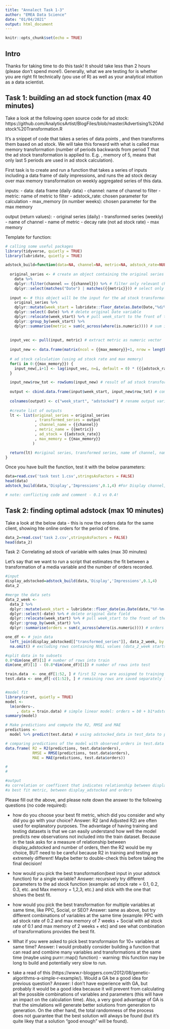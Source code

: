 ```yaml
---
title: "Annalect Task 1-3"
author: "EMEA Data Science"
date: "01/04/2021"
output: html_document
---
```


```r
knitr::opts_chunk$set(echo = TRUE)
```

## Intro

Thanks for taking time to do this task! It should take less than 2 hours (please don't spend more!). Generally, what we are testing for is whether you are right fit technically (you use of R) as well as your analytical intuition as a data scientist. 

## Task 1: building an ad stock function (max 40 minutes)

Take a look at the following open source code for ad stock:
https://github.com/AnalyticsArtist/BlogFiles/blob/master/Advertising%20Adstock%20Transformation.R

It's a snippet of code that takes a series of data points , and then transforms them based on ad stock. We will take this forward with what is called max memory transformation (number of periods backwards from period T that the ad stock transformation is applied to. E.g. , memory of 5, means that only last 5 periods are used in ad stock calculation).

First task is to create and run a function that takes a series of inputs including a data frame of daily impressions, and runs the ad stock decay over max memory  transformation on weekly aggregated series of this data. 

inputs:
- data: data frame (daily data)
- channel: name of channel to filter
- metric: name of metric to filter
- adstock_rate: chosen parameter for calculation
- max_memory (in number weeks): chosen parameter for the max memory

output (return values):
- original series (daily)
- transformed series (weekly)
- name of channel
- name of metric
- decay rate (not ad stock rate)
- max memory 

Template for function:

```r

# calling some useful packages
library(tidyverse, quietly = TRUE)
library(lubridate, quietly = TRUE)

adstock_build=function(data=NA, channel=NA, metric=NA, adstock_rate=NULL, max_memory=NULL) {
  
  original_series <- # create an object containing the original series
    data %>%
    dplyr::filter(channel == {{channel}}) %>% # filter only relevant channel
    dplyr::select(matches("Date") | matches({{metric}})) # select only relevant metric
  
  input <- # this object will be the input for the ad stock transformation 
    original_series %>%
    dplyr::mutate(week_start = lubridate::floor_date(as.Date(Date,"%d/%m/%Y"), "week", week_start = 1)) %>% # transform days into week starting on mondays
    dplyr::select(-Date) %>% # delete original Date variable
    dplyr::relocate(week_start) %>% # pull week_start to the front of the data frame
    dplyr::group_by(week_start) %>% 
    dplyr::summarise(metric = sum(c_across(where(is.numeric)))) # sum impressions by week
    
  
  input_vec <- pull(input, metric) # extract metric as numeric vector
  
  input_new <- data.frame(matrix(ncol = {{max_memory}}+1, nrow = length(input_vec))) # create df for storing new results
  
  # ad stock calculation (using ad stock rate and max memory)
  for(i in 0:{{max_memory}}) {
    input_new[,i+1] <- lag(input_vec, n=i, default = 0) * ({{adstock_rate}}^(i))
  }

  input_new$row_tot <- rowSums(input_new) # result of ad stock transformation
  
  output <- cbind.data.frame(input$week_start, input_new$row_tot) # combining dates and ad stock output
  
  colnames(output) <- c("week_start", "adstocked") # rename output variables
  
  #create list of outputs
  lt <- list(original_series = original_series
             , transformed_series = output
             , channel_name = {{channel}}
             , metric_name = {{metric}}
             , ad_stock = {{adstock_rate}}
             , max_memory = {{max_memory}}
            )

  return(lt) #original series, transformed series, name of channel, name of metric, ad stock and max memory
}

```

Once you have built the function, test it with the below parameters: 

```r
data=read.csv('task test 1.csv',stringsAsFactors = FALSE)
head(data)
adstock_build(data,'Display','Impressions',0.1,4) #For Display channel, transform (on weekly) all Display impressions with ad stock rate of 0.4 and max memory of 4

# note: conflicting code and comment - 0.1 vs 0.4!
```



## Task 2: finding optimal adstock (max 10 minutes)

Take a look at the below data - this is now the orders data for the same client, showing hte online orders for the period of time.

```r
data_2=read.csv('task 2.csv',stringsAsFactors = FALSE)
head(data_2)

```

Task 2: Correlating ad stock of variable with sales (max 30 minutes)

Let's say that we want to run a script that estimates the fit between a transformation of a media variable and the number of orders recorded.

```r
#input
display_adstocked=adstock_build(data,'Display','Impressions',0.1,4)
data_2

#merge the data sets
data_2_week <- 
  data_2 %>%
  dplyr::mutate(week_start = lubridate::floor_date(as.Date(date,"%Y-%m-%d"), "week", week_start = 1)) %>% # transform days into weeks starting on monday
  dplyr::select(-date) %>% # delete original date field
  dplyr::relocate(week_start) %>% # pull week_start to the front of the data frame
  dplyr::group_by(week_start) %>% 
  dplyr::summarise(orders = sum(c_across(where(is.numeric)))) # orders grouped by week

one_df <- # join data
  left_join(display_adstocked[["transformed_series"]], data_2_week, by = "week_start") %>%
  na.omit() # excluding rows containing NULL values (data_2_week starts after the ad stocked media)

#split data in to subsets
0.8*dim(one_df)[1] # number of rows into train
dim(one_df)[1] - (0.8*dim(one_df)[1]) # number of rows into test

train.data  <- one_df[1:52, ] # first 52 rows are assigned to training the model
test.data <- one_df[-c(1:52), ] # remaining rows are saved separately for testing the model output


#model fit
library(caret, quietly = TRUE)
model <- 
  lm(orders~.
     , data = train.data) # simple linear model: orders = b0 + b1*adstocked_data
summary(model)

# Make predictions and compute the R2, RMSE and MAE
predictions <- 
  model %>% predict(test.data) # using adstocked_data in test_data to predict orders 

# comparing predictions of the model with observed orders in test.data
data.frame( R2 = R2(predictions, test.data$orders),
            RMSE = RMSE(predictions, test.data$orders),
            MAE = MAE(predictions, test.data$orders))

#
#

#output
#a correlation or coefficent that indicates relationship between display_adstocked and number of orders
#a best fit metric, between display_adstocked and orders

```

Please fill out the above, and please note down the answer to the following questions (no code required):

- how do you choose your best fit metric, which did you consider and why did you go with your choice?
Answer: R2 (and Adjusted R2) are often used for explanatory purposes. The advantage of having training and testing datasets is that we can easily understand how well the model predicts new observations not included into the train dataset.
Because in the task asks for a measure of relationship between display_adstocked and number of orders, then the R2 would be my choice, BUT need to be careful because R2 in training and testing are extremely different! Maybe better to double-check this before taking the final decision!

- how would you pick the best transformation(best input in your adstock function) for a single variable?
Answer: recursively try different parameters to the ad stock function (example: ad stock rate = 0.1, 0.2, 0.3, etc. and 
Max memory = 1,2,3, etc.) and stick with the one that shows the best fit.

- how would you pick the best transformation for multiple variables at same time, like PPC, Social, or SEO? 
Answer: same as above, but try different combinations of variables at the same time (example: PPC with ad stock rate of 0.2 and max memory of 7 weeks + Social with ad stock rate of 0.1 and max memory of 2 weeks + etc) and see what combination of transformations provides the best fit.

- What if you were asked to pick best transformaion for 10+ variables at same time? 
Answer: I would probably consider building a function that can read and combine many variables and transformations at the same time (maybe using purrr::map() function) - warning: this function may be long to build and potentially very slow to run.

- take a read of this (https://www.r-bloggers.com/2012/08/genetic-algorithms-a-simple-r-example/). Would a GA be a good idea for previous question?
Answer: I don't have experience with GA, but probably it would be a good idea because it will prevent from calculating all the possible combinations of variables and parameters (this will have an impact on the calculation time). Also, a very good advantage of GA is that the simulations will generate better solutions from generation to generation. On the other hand, the total randomness of the process does not guarantee that the best solution will always be found (but it's quite likey that a solution "good enough" will be found).
